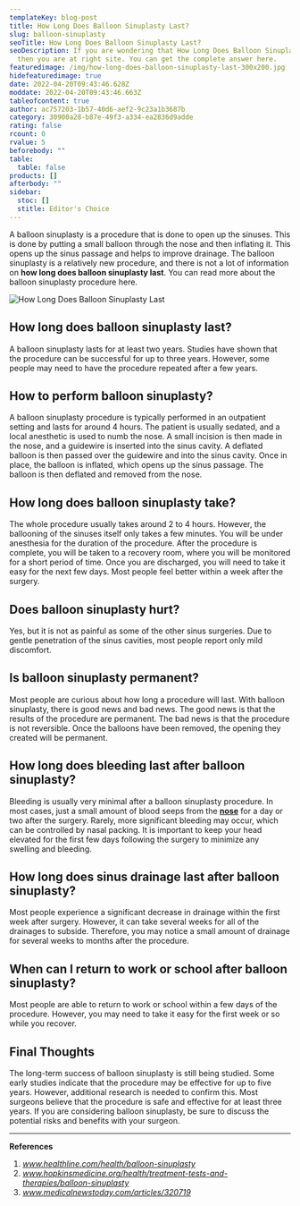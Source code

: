 ```yaml
---
templateKey: blog-post
title: How Long Does Balloon Sinuplasty Last?
slug: balloon-sinuplasty
seoTitle: How Long Does Balloon Sinuplasty Last?
seoDescription: If you are wondering that How Long Does Balloon Sinuplasty Last
  then you are at right site. You can get the complete answer here.
featuredimage: /img/how-long-does-balloon-sinuplasty-last-300x200.jpg
hidefeaturedimage: true
date: 2022-04-20T09:43:46.628Z
moddate: 2022-04-20T09:43:46.663Z
tableofcontent: true
author: ac757203-1b57-40d6-aef2-9c23a1b3687b
category: 30900a28-b87e-49f3-a334-ea2836d9adde
rating: false
rcount: 0
rvalue: 5
beforebody: ""
table:
  table: false
products: []
afterbody: ""
sidebar:
  stoc: []
  stitle: Editor's Choice
---
```

A balloon sinuplasty is a procedure that is done to open up the sinuses. This is done by putting a small balloon through the nose and then inflating it. This opens up the sinus passage and helps to improve drainage. The balloon sinuplasty is a relatively new procedure, and there is not a lot of information on **how long does balloon sinuplasty last**. You can read more about the balloon sinuplasty procedure here.

![How Long Does Balloon Sinuplasty Last](/img/how-long-does-balloon-sinuplasty-last-300x200.jpg "How Long Does Balloon Sinuplasty Last?")

## How long does balloon sinuplasty last?

A balloon sinuplasty lasts for at least two years. Studies have shown that the procedure can be successful for up to three years. However, some people may need to have the procedure repeated after a few years.

## How to perform balloon sinuplasty?

A balloon sinuplasty procedure is typically performed in an outpatient setting and lasts for around 4 hours. The patient is usually sedated, and a local anesthetic is used to numb the nose. A small incision is then made in the nose, and a guidewire is inserted into the sinus cavity. A deflated balloon is then passed over the guidewire and into the sinus cavity. Once in place, the balloon is inflated, which opens up the sinus passage. The balloon is then deflated and removed from the nose.

## How long does balloon sinuplasty take?

The whole procedure usually takes around 2 to 4 hours. However, the ballooning of the sinuses itself only takes a few minutes. You will be under anesthesia for the duration of the procedure. After the procedure is complete, you will be taken to a recovery room, where you will be monitored for a short period of time. Once you are discharged, you will need to take it easy for the next few days. Most people feel better within a week after the surgery.

## Does balloon sinuplasty hurt?

Yes, but it is not as painful as some of the other sinus surgeries. Due to gentle penetration of the sinus cavities, most people report only mild discomfort.

## Is balloon sinuplasty permanent?

Most people are curious about how long a procedure will last. With balloon sinuplasty, there is good news and bad news. The good news is that the results of the procedure are permanent. The bad news is that the procedure is not reversible. Once the balloons have been removed, the opening they created will be permanent.

## How long does bleeding last after balloon sinuplasty?

Bleeding is usually very minimal after a balloon sinuplasty procedure. In most cases, just a small amount of blood seeps from the **[nose](https://en.wikipedia.org/wiki/Human_nose)** for a day or two after the surgery. Rarely, more significant bleeding may occur, which can be controlled by nasal packing. It is important to keep your head elevated for the first few days following the surgery to minimize any swelling and bleeding.

## How long does sinus drainage last after balloon sinuplasty?

Most people experience a significant decrease in drainage within the first week after surgery. However, it can take several weeks for all of the drainages to subside. Therefore, you may notice a small amount of drainage for several weeks to months after the procedure.

## When can I return to work or school after balloon sinuplasty?

Most people are able to return to work or school within a few days of the procedure. However, you may need to take it easy for the first week or so while you recover.

## Final Thoughts

The long-term success of balloon sinuplasty is still being studied. Some early studies indicate that the procedure may be effective for up to five years. However, additional research is needed to confirm this. Most surgeons believe that the procedure is safe and effective for at least three years. If you are considering balloon sinuplasty, be sure to discuss the potential risks and benefits with your surgeon.

- - -

**References**

1. *www.healthline.com/health/balloon-sinuplasty*
2. *www.hopkinsmedicine.org/health/treatment-tests-and-therapies/balloon-sinuplasty*
3. *www.medicalnewstoday.com/articles/320719*